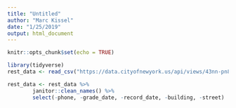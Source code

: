 ```yaml
---
title: "Untitled"
author: "Marc Kissel"
date: "1/25/2019"
output: html_document
---
```


```r
knitr::opts_chunk$set(echo = TRUE)
```


```r
library(tidyverse)
rest_data <- read_csv("https://data.cityofnewyork.us/api/views/43nn-pn8j/rows.csv")

rest_data <- rest_data %>% 
        janitor::clean_names() %>%
        select(-phone, -grade_date, -record_date, -building, -street)

```

